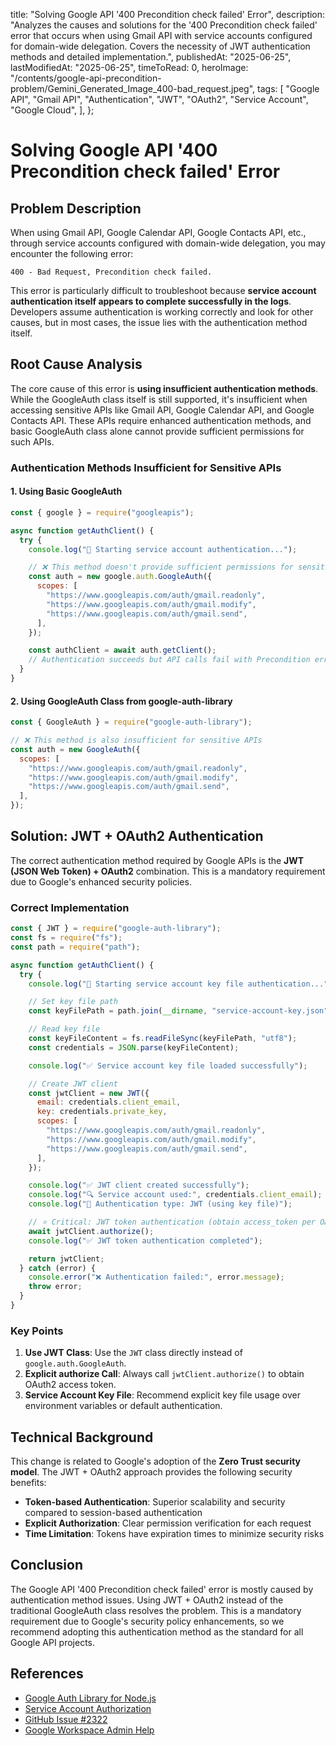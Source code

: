 
  title: "Solving Google API '400 Precondition check failed' Error",
  description:
    "Analyzes the causes and solutions for the '400 Precondition check failed' error that occurs when using Gmail API with service accounts configured for domain-wide delegation. Covers the necessity of JWT authentication methods and detailed implementation.",
  publishedAt: "2025-06-25",
  lastModifiedAt: "2025-06-25",
  timeToRead: 0,
  heroImage:
    "/contents/google-api-precondition-problem/Gemini_Generated_Image_400-bad_request.jpeg",
  tags: [
    "Google API",
    "Gmail API",
    "Authentication",
    "JWT",
    "OAuth2",
    "Service Account",
    "Google Cloud",
  ],
};

# Solving Google API '400 Precondition check failed' Error

<ImageWithCaption
  src="/contents/google-api-precondition-problem/Gemini_Generated_Image_400-bad_request.jpeg"
  alt="Gemini generated, 400 bad request"
/>

## Problem Description

When using Gmail API, Google Calendar API, Google Contacts API, etc., through service accounts configured with domain-wide delegation, you may encounter the following error:

```
400 - Bad Request, Precondition check failed.
```

This error is particularly difficult to troubleshoot because **service account authentication itself appears to complete successfully in the logs**. Developers assume authentication is working correctly and look for other causes, but in most cases, the issue lies with the authentication method itself.

## Root Cause Analysis

The core cause of this error is **using insufficient authentication methods**. While the GoogleAuth class itself is still supported, it's insufficient when accessing sensitive APIs like Gmail API, Google Calendar API, and Google Contacts API. These APIs require enhanced authentication methods, and basic GoogleAuth class alone cannot provide sufficient permissions for such APIs.

### Authentication Methods Insufficient for Sensitive APIs

#### 1. Using Basic GoogleAuth

```javascript
const { google } = require("googleapis");

async function getAuthClient() {
  try {
    console.log("🔑 Starting service account authentication...");

    // ❌ This method doesn't provide sufficient permissions for sensitive APIs
    const auth = new google.auth.GoogleAuth({
      scopes: [
        "https://www.googleapis.com/auth/gmail.readonly",
        "https://www.googleapis.com/auth/gmail.modify",
        "https://www.googleapis.com/auth/gmail.send",
      ],
    });

    const authClient = await auth.getClient();
    // Authentication succeeds but API calls fail with Precondition error
  }
}
```

#### 2. Using GoogleAuth Class from google-auth-library

```javascript
const { GoogleAuth } = require("google-auth-library");

// ❌ This method is also insufficient for sensitive APIs
const auth = new GoogleAuth({
  scopes: [
    "https://www.googleapis.com/auth/gmail.readonly",
    "https://www.googleapis.com/auth/gmail.modify",
    "https://www.googleapis.com/auth/gmail.send",
  ],
});
```

## Solution: JWT + OAuth2 Authentication

The correct authentication method required by Google APIs is the **JWT (JSON Web Token) + OAuth2** combination. This is a mandatory requirement due to Google's enhanced security policies.

### Correct Implementation

```javascript
const { JWT } = require("google-auth-library");
const fs = require("fs");
const path = require("path");

async function getAuthClient() {
  try {
    console.log("🔑 Starting service account key file authentication...");

    // Set key file path
    const keyFilePath = path.join(__dirname, "service-account-key.json");

    // Read key file
    const keyFileContent = fs.readFileSync(keyFilePath, "utf8");
    const credentials = JSON.parse(keyFileContent);

    console.log("✅ Service account key file loaded successfully");

    // Create JWT client
    const jwtClient = new JWT({
      email: credentials.client_email,
      key: credentials.private_key,
      scopes: [
        "https://www.googleapis.com/auth/gmail.readonly",
        "https://www.googleapis.com/auth/gmail.modify",
        "https://www.googleapis.com/auth/gmail.send",
      ],
    });

    console.log("✅ JWT client created successfully");
    console.log("🔍 Service account used:", credentials.client_email);
    console.log("🔗 Authentication type: JWT (using key file)");

    // ⭐ Critical: JWT token authentication (obtain access_token per OAuth2 specification)
    await jwtClient.authorize();
    console.log("✅ JWT token authentication completed");

    return jwtClient;
  } catch (error) {
    console.error("❌ Authentication failed:", error.message);
    throw error;
  }
}
```

### Key Points

1. **Use JWT Class**: Use the `JWT` class directly instead of `google.auth.GoogleAuth`.
2. **Explicit authorize Call**: Always call `jwtClient.authorize()` to obtain OAuth2 access token.
3. **Service Account Key File**: Recommend explicit key file usage over environment variables or default authentication.

## Technical Background

This change is related to Google's adoption of the **Zero Trust security model**. The JWT + OAuth2 approach provides the following security benefits:

- **Token-based Authentication**: Superior scalability and security compared to session-based authentication
- **Explicit Authorization**: Clear permission verification for each request
- **Time Limitation**: Tokens have expiration times to minimize security risks

## Conclusion

The Google API '400 Precondition check failed' error is mostly caused by authentication method issues. Using JWT + OAuth2 instead of the traditional GoogleAuth class resolves the problem. This is a mandatory requirement due to Google's security policy enhancements, so we recommend adopting this authentication method as the standard for all Google API projects.

## References

- [Google Auth Library for Node.js](https://cloud.google.com/nodejs/docs/reference/google-auth-library/latest)
- [Service Account Authorization](https://developers.google.com/identity/protocols/oauth2/service-account?hl=ko#delegatingauthority)
- [GitHub Issue #2322](https://github.com/googleapis/google-api-nodejs-client/issues/2322)
- [Google Workspace Admin Help](https://support.google.com/a/answer/14114704?sjid=1342509444799458782-NC)
